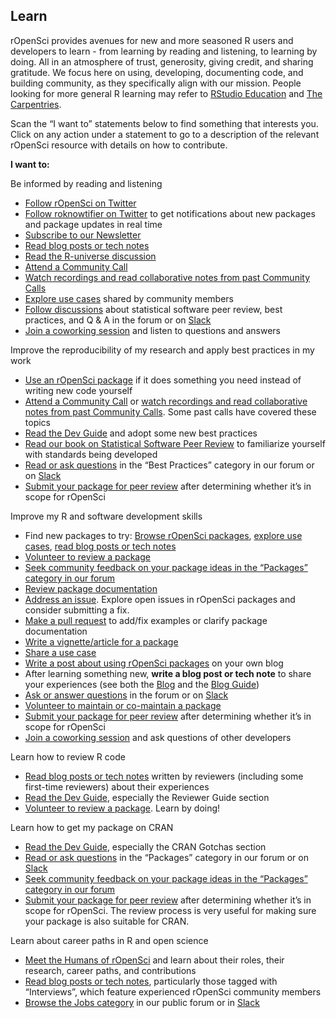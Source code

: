 ## Learn {#learn}


rOpenSci provides avenues for new and more seasoned R users and developers to learn - 
from learning by reading and listening, to learning by doing. 
All in an atmosphere of trust, generosity, giving credit, and sharing gratitude. 
We focus here on using, developing, documenting code, and building community, 
as they specifically align with our mission. 
People looking for more general R learning may refer to [RStudio Education](https://education.rstudio.com/) and [The Carpentries](https://carpentries.org/). 

Scan the “I want to” statements below to find something that interests you. 
Click on any action under a statement to go to a description of the relevant rOpenSci resource with details on how to contribute.

**I want to:**

Be informed by reading and listening 

*   [Follow rOpenSci on Twitter](#channels)
*   [Follow roknowtifier on Twitter](#channels) to get notifications about new packages and package updates in real time
*   [Subscribe to our Newsletter](#channels)
*   [Read blog posts or tech notes](#blog)
*   [Read the R-universe discussion](#runiverse)
*   [Attend a Community Call](#commcalls)
*   [Watch recordings and read collaborative notes from past Community Calls](#commcalls)
*   [Explore use cases](#usecases) shared by community members
*   [Follow discussions](#channels) about statistical software peer review, 
    best practices, and Q & A in the forum or on [Slack](#channels-slack)
*   [Join a coworking session](#coworking) and listen to questions and answers

Improve the reproducibility of my research and apply best practices in my work

*   [Use an rOpenSci package](#packages) if it does something you need instead of writing new code yourself
*   [Attend a Community Call](#commcalls) or 
    [watch recordings and read collaborative notes from past Community Calls](#commcalls). 
    Some past calls have covered these topics
*   [Read the Dev Guide](#devguide) and adopt some new best practices
*   [Read our book on Statistical Software Peer Review](#statsreview) to familiarize yourself with standards being developed
*   [Read or ask questions](#channels) in the “Best Practices” category in our forum or on [Slack](#channels-slack)
*   [Submit your package for peer review](#devguide) after determining whether it’s in scope for rOpenSci


Improve my R and software development skills

*   Find new packages to try: [Browse rOpenSci packages](#packages), 
    [explore use cases](#usecases), [read blog posts or tech notes](#blog)
*   [Volunteer to review a package](#devguide)
*   [Seek community feedback on your package ideas in the “Packages” category in our forum](#channels-forum)
*   [Review package documentation](#packages)
*   [Address an issue](#issues). 
    Explore open issues in rOpenSci packages and consider submitting a fix. 
*   [Make a pull request](#packages) to add/fix examples or clarify package documentation 
*   [Write a vignette/article for a package](#packages)
*   [Share a use case](#usecases)
*   [Write a post about using rOpenSci packages](#packages) on your own blog
*   After learning something new, **write a blog post or tech note** to share your experiences 
    (see both the [Blog](#blog) and the [Blog Guide](#blogguide))
*   [Ask or answer questions](#channels) in the forum or on [Slack](#channels-slack)
*   [Volunteer to maintain or co-maintain a package](#devguide)
*   [Submit your package for peer review](#devguide) after determining whether it’s in scope for rOpenSci
*   [Join a coworking session](#coworking) and ask questions of other developers


Learn how to review R code

*   [Read blog posts or tech notes](#blog) written by reviewers 
    (including some first-time reviewers) about their experiences 
*   [Read the Dev Guide](#devguide), especially the Reviewer Guide section
*   [Volunteer to review a package](#devguide). Learn by doing!


Learn how to get my package on CRAN

*   [Read the Dev Guide](#devguide), especially the CRAN Gotchas section
*   [Read or ask questions](#channels) in the “Packages” category in our forum or on
    [Slack](#channels-slack)
*   [Seek community feedback on your package ideas in the “Packages” category in our forum](#channels-forum)
*   [Submit your package for peer review](#devguide) after determining whether it’s in scope for rOpenSci. The review process is very useful for making sure your package is also suitable for CRAN.


Learn about career paths in R and open science

*   [Meet the Humans of rOpenSci](#humans) and learn about their roles, 
    their research, career paths, and contributions
*   [Read blog posts or tech notes](#blog), particularly those tagged with “Interviews”, 
    which feature experienced rOpenSci community members
*   [Browse the Jobs category](#channels) in our public forum or in [Slack](#channels-slack)
